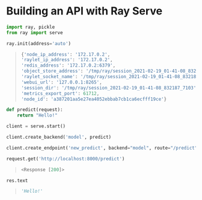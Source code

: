 # Building an API with Ray Serve

```py
import ray, pickle
from ray import serve

ray.init(address='auto')
```

> ```py
> {'node_ip_address': '172.17.0.2',
> 'raylet_ip_address': '172.17.0.2',
> 'redis_address': '172.17.0.2:6379',
> 'object_store_address': '/tmp/ray/session_2021-02-19_01-41-08_832187_7103/sockets/plasma_store',
> 'raylet_socket_name': '/tmp/ray/session_2021-02-19_01-41-08_832187_7103/sockets/raylet',
> 'webui_url': '127.0.0.1:8265',
> 'session_dir': '/tmp/ray/session_2021-02-19_01-41-08_832187_7103',
> 'metrics_export_port': 61712,
> 'node_id': 'a387201aa5e27ea4052ebbab7cb1ca6ecfff19ce'}
> ```

```py
def predict(request):
    return "Hello!"
```

```py
client = serve.start()
```

```py
client.create_backend('model', predict)
```

```py
client.create_endpoint('new_predict', backend="model", route="/predict")
```

```py
request.get('http://localhost:8000/predict')
```
> ```py
> <Response [200]>
> ```

```py
res.text
```
> ```py
> 'Hello!'
> ```

